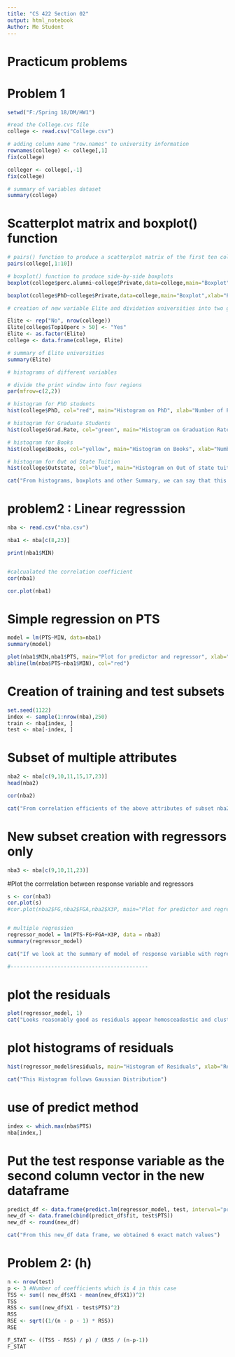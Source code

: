 ```yaml
---
title: "CS 422 Section 02"
output: html_notebook
Author: Me Student
---
```

# Practicum problems
# Problem 1

```r

setwd("F:/Spring 18/DM/HW1")

#read the College.cvs file
college <- read.csv("College.csv")

# adding column name "row.names" to university information
rownames(college) <- college[,1]
fix(college)

colleger <- college[,-1]
fix(college)

```

```r
# summary of variables dataset
summary(college)
```

# Scatterplot matrix and boxplot() function
```r
# pairs() function to produce a scatterplot matrix of the first ten columns or variables of the data
pairs(college[,1:10])

# boxplot() function to produce side-by-side boxplots
boxplot(college$perc.alumni~college$Private,data=college,main="Boxplot",xlab="Alumni",ylab="Private Student")
```

```r
boxplot(college$PhD~college$Private,data=college,main="Boxplot",xlab="PhD Student",ylab="Private Student")
```

```r

# creation of new variable Elite and dividation universities into two groups based on whether or not the proportion of #students coming from the top 10 % of their high school classes exceeds 50 %

Elite <- rep("No", nrow(college))
Elite[college$Top10perc > 50] <- "Yes"
Elite <- as.factor(Elite)
college <- data.frame(college, Elite)

# summary of Elite universities
summary(Elite)

```


```r
# histograms of different variables

# divide the print window into four regions
par(mfrow=c(2,2))

# histogram for PhD students
hist(college$PhD, col="red", main="Histogram on PhD", xlab="Number of PhD students", ylab="Number of Universities")

# histogram for Graduate Students
hist(college$Grad.Rate, col="green", main="Histogram on Graduation Rate", xlab="Graduation Rate", ylab="Number of Universities")

# histogram for Books
hist(college$Books, col="yellow", main="Histogram on Books", xlab="Number of Books", ylab="Number of Universities")

# histogram for Out od State Tuition
hist(college$Outstate, col="blue", main="Histogram on Out of state tuition", xlab="Out of State tuition", ylab="Number of Universities")

```

```r
cat("From histograms, boxplots and other Summary, we can say that this dataset is well fitted.")

```

# problem2 : Linear regresssion
```r

nba <- read.csv("nba.csv")

nba1 <- nba[c(8,23)]

print(nba1$MIN)


#calcualated the correlation coefficient
cor(nba1)

cor.plot(nba1)
```

# Simple regression on PTS
```r
model = lm(PTS~MIN, data=nba1)
summary(model)

plot(nba1$MIN,nba1$PTS, main="Plot for predictor and regressor", xlab="MIN",ylab="PTS") 
abline(lm(nba$PTS~nba1$MIN), col="red")

```

# Creation of training and test subsets
```r
set.seed(1122)
index <- sample(1:nrow(nba),250)
train <- nba[index, ]
test <- nba[-index, ]
```

# Subset of multiple attributes
```r
nba2 <- nba[c(9,10,11,15,17,23)]
head(nba2)

cor(nba2)

cat("From correlation efficients of the above attributes of subset nba2, we can say that attributes like FG, FGA and X3P are best fitted. Hence we will go with following attributes as regressors: FG, FGA, X3P. Now we will create multiple regression model of selected attributes with response variable PTS") 
```

# New subset creation with regressors only
```r

nba3 <- nba[c(9,10,11,23)]

```


#Plot the corrrelation between response variable and regressors
```r
s <- cor(nba3)
cor.plot(s)
#cor.plot(nba2$FG,nba2$FGA,nba2$X3P, main="Plot for predictor and regressor", xlab="MIN",ylab="PTS")


# multiple regression
regressor_model = lm(PTS~FG+FGA+X3P, data = nba3)
summary(regressor_model)

cat("If we look at the summary of model of response variable with regressors, R-squared values of all regressors are close to 1.(i.e. Multiple R-squared: 0.932 and Adjusted R-squared: 0.9312). Hence this model fits perfectly.")

#--------------------------------------------
```
# plot the residuals
```r
plot(regressor_model, 1)
cat("Looks reasonably good as residuals appear homosceadastic and clustered around 0.")

```

# plot histograms of residuals
```r
hist(regressor_model$residuals, main="Histogram of Residuals", xlab="Residuals", ylab="Frequency", col="Green")

cat("This Histogram follows Gaussian Distribution")
```
# use of predict method
```r
index <- which.max(nba$PTS)
nba[index,]
```

# Put the test response variable as the second column vector in the new dataframe
```r
predict_df <- data.frame(predict.lm(regressor_model, test, interval="prediction"))
new_df <- data.frame(cbind(predict_df$fit, test$PTS))
new_df <- round(new_df)

cat("From this new_df data frame, we obtained 6 exact match values")

```

# Problem 2: (h)
```r
n <- nrow(test)
p <- 3 #Number of coefficients which is 4 in this case
TSS <- sum(( new_df$X1 - mean(new_df$X1))^2)
TSS
RSS <- sum((new_df$X1 - test$PTS)^2)
RSS
RSE <- sqrt((1/(n - p - 1) * RSS)) 
RSE

F_STAT <- ((TSS - RSS) / p) / (RSS / (n-p-1))
F_STAT

```